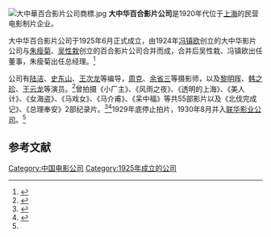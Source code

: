 [[File:大中華百合影片公司商標.jpg|thumb]]
'''大中华百合影片公司'''是1920年代位于[[上海|上海]]的民营电影制片企业。

大中华百合影片公司于1925年6月正式成立，由1924年[[冯镇欧|冯镇欧]]创立的大中华影片公司与[[朱瘦菊|朱瘦菊]]、[[吴性栽|吴性栽]]创立的百合影片公司合并而成，合并后吴性栽、冯镇欧出任董事，朱瘦菊出任总经理。<ref>{{cite web|url=http://www.china.com.cn/chinese/2005/dybn/947344.htm|title=中国电影大事记|publisher=中国网|date=2005-08-22|accessdate=2011-09-21|archive-date=2012-09-15|archive-url=https://web.archive.org/web/20120915024318/http://www.china.com.cn/chinese/2005/dybn/947344.htm|dead-url=no}}</ref>

公司有[[陆洁|陆洁]]、[[史东山|史东山]]、[[王次龙|王次龙]]等编导，[[周克|周克]]、[[余省三|余省三]]等摄影师，以及[[黎明晖|黎明晖]]、[[韩之珍|韩之珍]]、[[王云龙|王云龙]]等演员。<ref>{{cite book|title=《上海文化源流辞典》|editor1=马学新 |editor2=曹均伟 |editor3=薛理勇 |editor4=胡小静|publisher=上海社会科学院出版社|year=1992}}</ref>曾拍摄《小厂主》、《风雨之夜》、《透明的上海》、《美人计》、《女海盗》、《马戏女》、《马介甫》、《呆中福》等共55部影片以及《北伐完成记》、《总理奉安》2部纪录片。<ref>{{cite web|url=http://www.shtong.gov.cn/newsite/node2/node2245/node4509/node15170/node15172/node63929/userobject1ai11459.html|title=民营机构|publisher=上海市地方志办公室（上海电影志）|access-date=2019-04-20|archive-date=2016-04-27|archive-url=https://web.archive.org/web/20160427150316/http://www.shtong.gov.cn/Newsite/node2/node2245/node4509/node15170/node15172/node63929/userobject1ai11459.html|dead-url=no}}</ref><ref name="bk">{{cite web|title=大中華百合影片公司|url=http://203.68.243.199/cpedia/Content.asp?ID=60891|publisher=中國大百科智慧藏}}{{dead link|date=2017年12月 |bot=InternetArchiveBot |fix-attempted=yes }}</ref>1929年底停止拍片，1930年8月并入[[联华影业公司|联华影业公司]]。<ref name="bk" />

== 参考文献 ==
{{Reflist}}

[[Category:中国电影公司|Category:中国电影公司]]
[[Category:1925年成立的公司|Category:1925年成立的公司]]